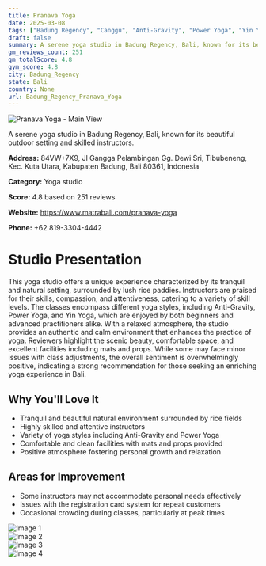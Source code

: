 ```yaml
---
title: Pranava Yoga
date: 2025-03-08
tags: ["Badung Regency", "Canggu", "Anti-Gravity", "Power Yoga", "Yin Yoga", "serene", "natural", "Badung Regency"]  
draft: false
summary: A serene yoga studio in Badung Regency, Bali, known for its beautiful outdoor setting and skilled instructors.
gm_reviews_count: 251
gm_totalScore: 4.8
gym_score: 4.8
city: Badung_Regency
state: Bali
country: None
url: Badung_Regency_Pranava_Yoga
---
```


<div className="aspect-[16/9] relative my-8">
  <img 
    src="https://lh5.googleusercontent.com/p/AF1QipONwB3qHuN5Xs7sl9JEr4Sy89QV3AzKfpS-B1uE=w1920-h1080-k-no"
    alt="Pranava Yoga - Main View"
    className="object-cover absolute inset-0 w-full h-full rounded-lg"
  />
</div>

A serene yoga studio in Badung Regency, Bali, known for its beautiful outdoor setting and skilled instructors.

**Address:** 84VW+7X9, Jl Gangga Pelambingan Gg. Dewi Sri, Tibubeneng, Kec. Kuta Utara, Kabupaten Badung, Bali 80361, Indonesia

**Category:** Yoga studio

**Score:** 4.8 based on 251 reviews

**Website:** https://www.matrabali.com/pranava-yoga

**Phone:** +62 819-3304-4442

# Studio Presentation

This yoga studio offers a unique experience characterized by its tranquil and natural setting, surrounded by lush rice paddies. Instructors are praised for their skills, compassion, and attentiveness, catering to a variety of skill levels. The classes encompass different yoga styles, including Anti-Gravity, Power Yoga, and Yin Yoga, which are enjoyed by both beginners and advanced practitioners alike. With a relaxed atmosphere, the studio provides an authentic and calm environment that enhances the practice of yoga. Reviewers highlight the scenic beauty, comfortable space, and excellent facilities including mats and props. While some may face minor issues with class adjustments, the overall sentiment is overwhelmingly positive, indicating a strong recommendation for those seeking an enriching yoga experience in Bali.

## Why You'll Love It

- Tranquil and beautiful natural environment surrounded by rice fields
- Highly skilled and attentive instructors
- Variety of yoga styles including Anti-Gravity and Power Yoga
- Comfortable and clean facilities with mats and props provided
- Positive atmosphere fostering personal growth and relaxation

## Areas for Improvement

- Some instructors may not accommodate personal needs effectively
- Issues with the registration card system for repeat customers
- Occasional crowding during classes, particularly at peak times

<div className="grid grid-cols-1 xl:grid-cols-2 gap-4 my-8">
<div className="aspect-[4/3] relative"><img src="https://lh3.googleusercontent.com/p/AF1QipPYk9UJUHPjJO3BUYKYW5NDc7behx45E7AlPxmD=w1920-h1080-k-no" alt="Image 1" className="object-cover absolute inset-0 w-full h-full rounded-lg" /></div>
<div className="aspect-[4/3] relative"><img src="https://lh5.googleusercontent.com/p/AF1QipPhQREcigBxL0u_sYwsu6KGiEBNg2_gFJ9B5hGQ=w1920-h1080-k-no" alt="Image 2" className="object-cover absolute inset-0 w-full h-full rounded-lg" /></div>
<div className="aspect-[4/3] relative"><img src="https://lh5.googleusercontent.com/p/AF1QipPUEYNOrxd9mQli--oRyjF99JnXSp4r303N0jRP=w1920-h1080-k-no" alt="Image 3" className="object-cover absolute inset-0 w-full h-full rounded-lg" /></div>
<div className="aspect-[4/3] relative"><img src="https://lh5.googleusercontent.com/p/AF1QipM-zBZCjskrxKrzvvkLf6mWGI0kr09qjdMusFHC=w1920-h1080-k-no" alt="Image 4" className="object-cover absolute inset-0 w-full h-full rounded-lg" /></div>
</div>